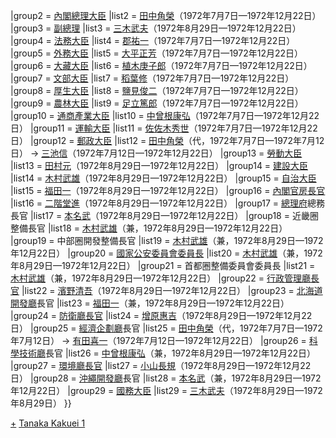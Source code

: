 {{Navbox
|name = 第一次田中角榮內閣
|title = [[第一次田中角榮內閣]]
|state = {{{state|collapsed}}}
|list1 = {{#ifeq:{{{1}}}|nocat||
{{Navbox with columns|child
|fullwidth = true
|colstyle = text-align: center; vertical-align: middle;
|oddcolstyle = background: #e9e9e9;
|evencolstyle = background: #f9f9f9;
|col1width = 20%
|col2width = 60%
|col3width = 20%
|col1 = [[第三次佐藤內閣]]<br /><small>（[[:Template:第三次佐藤內閣|模板]]）</small>
|col2 = （1972年7月7日—1972年12月22日）
|col3 = [[第二次田中角榮內閣]]<br /><small>（[[:Template:第二次田中角榮內閣|模板]]）</small>
}}
}}
|group2  = [[內閣總理大臣]]
|list2   = [[田中角榮]]（1972年7月7日—1972年12月22日）
|group3  = [[副總理 (日本)|副總理]]
|list3   = [[三木武夫]]（1972年8月29日—1972年12月22日）
|group4  = [[法務大臣]]
|list4   = [[郡祐一]]（1972年7月7日—1972年12月22日）
|group5  = [[外務大臣 (日本)|外務大臣]]
|list5   = [[大平正芳]]（1972年7月7日—1972年12月22日） 
|group6  = [[大藏大臣]]
|list6   = [[植木庚子郎]]（1972年7月7日—1972年12月22日）
|group7  = [[文部大臣]]
|list7   = [[稻葉修]]（1972年7月7日—1972年12月22日）
|group8  = [[厚生大臣]]
|list8   = [[鹽見俊二]]（1972年7月7日—1972年12月22日） 
|group9  = [[農林水產大臣|農林大臣]]
|list9   = [[足立篤郎]]（1972年7月7日—1972年12月22日） 
|group10  = [[通商產業大臣]]
|list10   = [[中曾根康弘]]（1972年7月7日—1972年12月22日）
|group11  = [[運輸大臣]]
|list11   = [[佐佐木秀世]]（1972年7月7日—1972年12月22日） 
|group12  = [[郵政大臣]]
|list12   = [[田中角榮]]（代，1972年7月7日—1972年7月12日）  → [[三池信]]（1972年7月12日—1972年12月22日）   
|group13  = [[勞動大臣]]
|list13   = [[田村元]]（1972年8月29日—1972年12月22日）   
|group14  = [[建設大臣]]
|list14   = [[木村武雄]]（1972年8月29日—1972年12月22日）  
|group15  = [[自治大臣]]
|list15   = [[福田一]]（1972年8月29日—1972年12月22日）  
|group16  = [[內閣官房長官]]
|list16   = [[二階堂進]]（1972年8月29日—1972年12月22日）   
|group17  = [[總理府]]總務長官
|list17   = [[本名武]]（1972年8月29日—1972年12月22日）  
|group18  = 近畿圈整備長官
|list18   = [[木村武雄]]（兼，1972年8月29日—1972年12月22日） 
|group19  = 中部圈開發整備長官
|list19   = [[木村武雄]]（兼，1972年8月29日—1972年12月22日） 
|group20  = [[國家公安委員會委員長]]
|list20   = [[木村武雄]]（兼，1972年8月29日—1972年12月22日） 
|group21  = 首都圈整備委員會委員長
|list21   = [[木村武雄]]（兼，1972年8月29日—1972年12月22日） 
|group22  = [[行政管理廳長官]]
|list22   = [[濱野清吾]]（1972年8月29日—1972年12月22日）   
|group23  = [[北海道開發廳]]長官
|list23   = [[福田一]]（兼，1972年8月29日—1972年12月22日）  
|group24  = [[防衛廳長官]]
|list24   = [[增原惠吉]]（1972年8月29日—1972年12月22日）
|group25  = [[經濟企劃廳]]長官
|list25   = [[田中角榮]]（代，1972年7月7日—1972年7月12日）  → [[有田喜一]]（1972年7月12日—1972年12月22日）   
|group26  = [[科學技術廳]]長官
|list26   = [[中曾根康弘]]（兼，1972年8月29日—1972年12月22日）  
|group27  = [[環境廳長官]]
|list27   = [[小山長規]]（1972年8月29日—1972年12月22日）   
|group28  = [[沖繩開發廳]]長官
|list28   = [[本名武]]（兼，1972年8月29日—1972年12月22日）  
|group29  = [[國務大臣 (日本)|國務大臣]]
|list29   = [[三木武夫]]（1972年8月29日—1972年8月29日）    
}}
<noinclude>
[[Category:第一次田中角榮內閣閣僚|+]]
[[Category:日本內閣模板|Tanaka Kakuei 1]]
</noinclude>